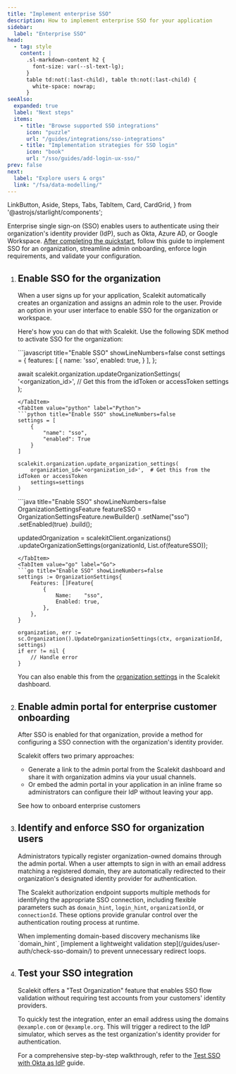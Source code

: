 ```yaml
---
title: "Implement enterprise SSO"
description: How to implement enterprise SSO for your application
sidebar:
  label: "Enterprise SSO"
head:
  - tag: style
    content: |
      .sl-markdown-content h2 {
        font-size: var(--sl-text-lg);
      }
      table td:not(:last-child), table th:not(:last-child) {
        white-space: nowrap;
      }
seeAlso:
  expanded: true
  label: "Next steps"
  items:
    - title: "Browse supported SSO integrations"
      icon: "puzzle"
      url: "/guides/integrations/sso-integrations"
    - title: "Implementation strategies for SSO login"
      icon: "book"
      url: "/sso/guides/add-login-ux-sso/"
prev: false
next:
  label: "Explore users & orgs"
  link: "/fsa/data-modelling/"
---
```


  LinkButton, Aside, Steps, Tabs, TabItem, Card, CardGrid,
 } from '@astrojs/starlight/components';


Enterprise single sign-on (SSO) enables users to authenticate using their organization's identity provider (IdP), such as Okta, Azure AD, or Google Workspace. [After completing the quickstart](/authenticate/fsa/quickstart/), follow this guide to implement SSO for an organization, streamline admin onboarding, enforce login requirements, and validate your configuration.

<Steps>

1. ## Enable SSO for the organization

    When a user signs up for your application, Scalekit automatically creates an organization and assigns an admin role to the user. Provide an option in your user interface to enable SSO for the organization or workspace.

    Here's how you can do that with Scalekit. Use the following SDK method to activate SSO for the organization:

    <Tabs syncKey="tech-stack">
    <TabItem value="node" label="Node.js">
    ```javascript title="Enable SSO" showLineNumbers=false
    const settings = {
      features: [
        {
          name: 'sso',
          enabled: true,
        }
      ],
    };

    await scalekit.organization.updateOrganizationSettings(
      '<organization_id>', // Get this from the idToken or accessToken
      settings
    );
    ```
    </TabItem>
    <TabItem value="python" label="Python">
    ```python title="Enable SSO" showLineNumbers=false
    settings = [
        {
            "name": "sso",
            "enabled": True
        }
    ]

    scalekit.organization.update_organization_settings(
        organization_id='<organization_id>',  # Get this from the idToken or accessToken
        settings=settings
    )
    ```
    </TabItem>
    <TabItem value="java" label="Java">
    ```java title="Enable SSO" showLineNumbers=false
    OrganizationSettingsFeature featureSSO = OrganizationSettingsFeature.newBuilder()
            .setName("sso")
            .setEnabled(true)
            .build();

    updatedOrganization = scalekitClient.organizations()
            .updateOrganizationSettings(organizationId, List.of(featureSSO));
    ```
    </TabItem>
    <TabItem value="go" label="Go">
    ```go title="Enable SSO" showLineNumbers=false
    settings := OrganizationSettings{
        Features: []Feature{
            {
                Name:    "sso",
                Enabled: true,
            },
        },
    }

    organization, err := sc.Organization().UpdateOrganizationSettings(ctx, organizationId, settings)
    if err != nil {
        // Handle error
    }
    ```
    </TabItem>
    </Tabs>

    You can also enable this from the [organization settings](/fsa/guides/organization-settings/) in the Scalekit dashboard.

3. ## Enable admin portal for enterprise customer onboarding

    After SSO is enabled for that organization, provide a method for configuring a SSO connection with the organization's identity provider.

    Scalekit offers two primary approaches:
    - Generate a link to the admin portal from the Scalekit dashboard and share it with organization admins via your usual channels.
    - Or embed the admin portal in your application in an inline frame so administrators can configure their IdP without leaving your app.

    <LinkButton href="/fsa/guides/onboard-enterprise-customers/" target="_blank" variant='secondary' class='sk-secondary' icon='right-arrow'>See how to onboard enterprise customers</LinkButton>



4. ## Identify and enforce SSO for organization users

    Administrators typically register organization-owned domains through the admin portal. When a user attempts to sign in with an email address matching a registered domain, they are automatically redirected to their organization's designated identity provider for authentication.

    The Scalekit authorization endpoint supports multiple methods for identifying the appropriate SSO connection, including flexible parameters such as `domain_hint`, `login_hint`, `organizationId`, or `connectionId`. These options provide granular control over the authentication routing process at runtime.

    <Aside>
    When implementing domain-based discovery mechanisms like `domain_hint`, [implement a lightweight validation step](/guides/user-auth/check-sso-domain/) to prevent unnecessary redirect loops.
    </Aside>

5. ## Test your SSO integration

    Scalekit offers a "Test Organization" feature that enables SSO flow validation without requiring test accounts from your customers' identity providers.

    To quickly test the integration, enter an email address using the domains `@example.com` or `@example.org`. This will trigger a redirect to the IdP simulator, which serves as the test organization's identity provider for authentication.

    For a comprehensive step-by-step walkthrough, refer to the [Test SSO with Okta as IdP](/sso/guides/okta-sso-test/) guide.

</Steps>
